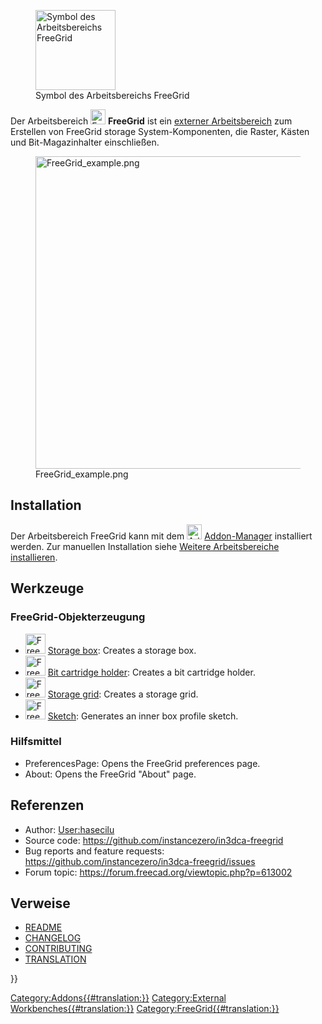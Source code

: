 <languages/>

[[Image:FreeGridWorkbench.svg|thumb|128px|Symbol des Arbeitsbereichs FreeGrid]]

{{TOCright}}

Der Arbeitsbereich [[Image:FreeGridWorkbench.svg|24px]] '''FreeGrid''' ist ein  [[External_workbenches/de|externer Arbeitsbereich]] zum Erstellen von FreeGrid storage System-Komponenten, die Raster, Kästen und Bit-Magazinhalter einschließen.

[[Image:FreeGrid_example.png|500px]]

{{Caption|Beispiel eines 6x4 FreeGrid-Rasters, das 3 Kästen und ein Bit-Magazinhalter enthält.}}

<span id="Installation"></span>
==Installation==

Der Arbeitsbereich FreeGrid kann mit dem [[Image:AddonManager.svg|24px]] [[Std_AddonMgr/de|Addon-Manager]] installiert werden. Zur manuellen Installation siehe [[Installing_more_workbenches/de|Weitere Arbeitsbereiche installieren]].

<span id="Tools"></span>
==Werkzeuge==

<span id="FreeGrid_object_generation"></span>
===FreeGrid-Objekterzeugung===

<div lang="en" dir="ltr" class="mw-content-ltr">
* [[Image:FreeGrid_StorageBox.svg|32px]] [[FreeGrid_StorageBox|Storage box]]: Creates a storage box.
* [[Image:FreeGrid_BitCatridgeHolder.svg|32px]] [[FreeGrid_BitCartridgeHolder|Bit cartridge holder]]: Creates a bit cartridge holder.
* [[Image:FreeGrid_StorageGrid.svg|32px]] [[FreeGrid_StorageGrid|Storage grid]]: Creates a storage grid.
* [[Image:FreeGrid_Sketch.svg|32px]] [[FreeGrid_Sketch|Sketch]]: Generates an inner box profile sketch.
</div>

<span id="Utilities"></span>
===Hilfsmittel===

<div lang="en" dir="ltr" class="mw-content-ltr">
* PreferencesPage: Opens the FreeGrid preferences page.
* About: Opens the FreeGrid "About" page.
</div>

<span id="References"></span>
==Referenzen==

<div lang="en" dir="ltr" class="mw-content-ltr">
* Author: [[User:hasecilu]]
* Source code: https://github.com/instancezero/in3dca-freegrid
* Bug reports and feature requests: https://github.com/instancezero/in3dca-freegrid/issues
* Forum topic: https://forum.freecad.org/viewtopic.php?p=613002
</div>

<span id="Links"></span>
==Verweise==

<div lang="en" dir="ltr" class="mw-content-ltr">
* [https://github.com/instancezero/in3dca-freegrid/blob/main/README.md README]
* [https://github.com/instancezero/in3dca-freegrid/blob/main/CHANGELOG.md CHANGELOG]
* [https://github.com/instancezero/in3dca-freegrid/blob/main/CONTRIBUTING.md CONTRIBUTING]
* [https://github.com/instancezero/in3dca-freegrid/blob/main/freecad/freegrid/resources/translations/README.md TRANSLATION]
</div>


{{Userdocnavi{{#translation:}}}}
[[Category:Addons{{#translation:}}]]
[[Category:External Workbenches{{#translation:}}]]
[[Category:FreeGrid{{#translation:}}]]